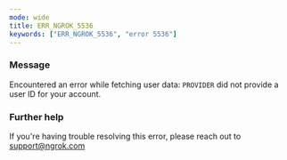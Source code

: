 ```yaml
---
mode: wide
title: ERR_NGROK_5536
keywords: ["ERR_NGROK_5536", "error 5536"]
---
```


### Message

Encountered an error while fetching user data: `PROVIDER` did not provide a user ID for your account.

### Further help

If you're having trouble resolving this error, please reach out to [support@ngrok.com](mailto:support@ngrok.com?subject=Help%20with%20ERR_NGROK_5536)
